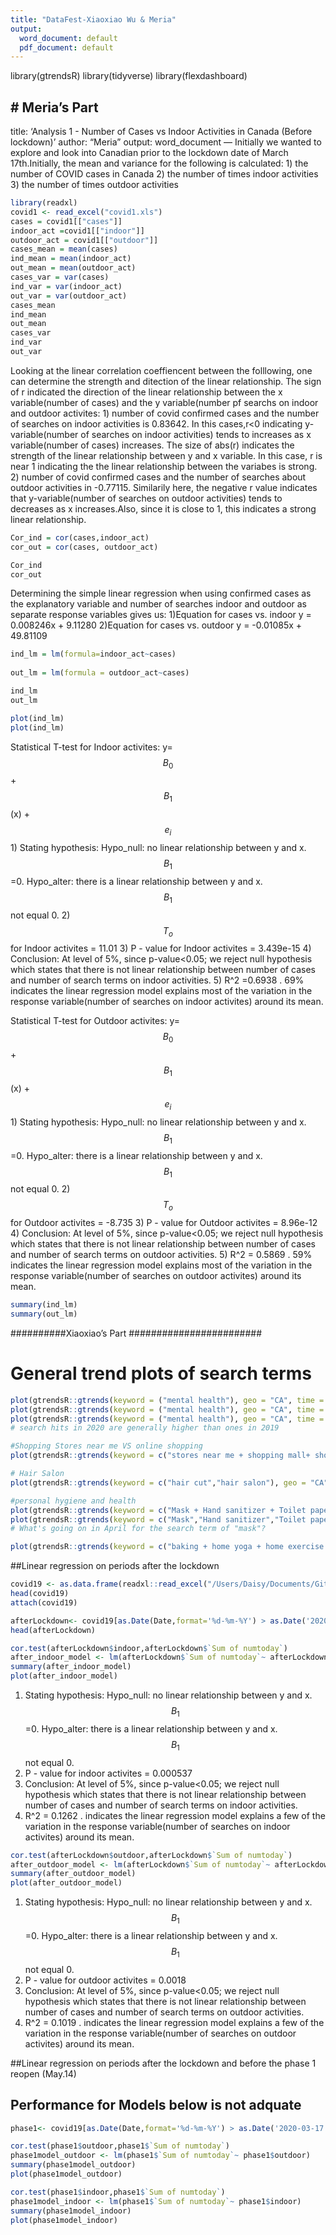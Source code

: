 ```yaml
---
title: "DataFest-Xiaoxiao Wu & Meria"
output:
  word_document: default
  pdf_document: default
---
```


library(gtrendsR)
library(tidyverse)
library(flexdashboard)

# Meria's Part
---
title: 'Analysis 1 - Number of Cases vs Indoor Activities in Canada (Before lockdown) '
author: "Meria"
output: word_document
---
Initially we wanted to explore and look into Canadian prior to the lockdown date of March 17th.Initially, the  mean and variance for the following is calculated:
1) the number of COVID cases in Canada
2) the number of times indoor activities 
3) the number of times outdoor activities
```r
library(readxl)
covid1 <- read_excel("covid1.xls")
cases = covid1[["cases"]]
indoor_act =covid1[["indoor"]]
outdoor_act = covid1[["outdoor"]]
cases_mean = mean(cases)
ind_mean = mean(indoor_act)
out_mean = mean(outdoor_act)
cases_var = var(cases)
ind_var = var(indoor_act)
out_var = var(outdoor_act)
cases_mean 
ind_mean 
out_mean 
cases_var 
ind_var
out_var 

```


Looking at the linear correlation coeffiencent between the folllowing, one can determine the strength and ditection of the linear relationship. The sign of r indicated the direction of the linear relationship between the x variable(number of cases) and the y variable(number pf searchs on indoor and outdoor activites:
1) number of covid confirmed cases and the number of searches on indoor activities is 0.83642. In this cases,r<0 indicating y-variable(number of searches on indoor activities) tends to increases as x variable(number of cases) increases. The size of abs(r) indicates the strength of the linear relationship between y and x variable. In this case, r is near 1 indicating the the linear relationship between the variabes is strong.
2) number of covid confirmed cases and the number of searches about outdoor activities in -0.77115. Similarily here, the negative r value indicates that y-variable(number of searches on outdoor activities) tends to decreases as x increases.Also, since it is close to 1, this indicates a strong linear relationship.
```r
Cor_ind = cor(cases,indoor_act)
cor_out = cor(cases, outdoor_act)

Cor_ind
cor_out
```

Determining the simple linear regression when using confirmed cases as the explanatory variable and number of searches indoor and outdoor as separate response variables gives us:
1)Equation for cases vs. indoor y = 0.008246x + 9.11280
2)Equation for cases vs. outdoor y = -0.01085x + 49.81109
```r
ind_lm = lm(formula=indoor_act~cases)
  
out_lm = lm(formula = outdoor_act~cases)

ind_lm
out_lm

plot(ind_lm)
plot(ind_lm)

```


Statistical T-test for Indoor activites:
          y=$$B_0$$ + $$B_1$$(x) +$$e_i$$
1) Stating hypothesis: 
        Hypo_null: no linear relationship between y and x. $$B_1$$=0.
        Hypo_alter: there is a linear relationship between y and x. $$B_1$$ not equal 0.
2)$$T_o$$ for Indoor activites = 11.01
3) P - value for Indoor activites = 3.439e-15
4) Conclusion: At level of 5%, since p-value<0.05; we reject null hypothesis which states that there is not linear relationship between number of cases and number of search terms on indoor activities.
5) R^2 =0.6938 . 69% indicates the linear regression model explains most of the variation in the response variable(number of searches on indoor activites) around its mean.



Statistical T-test for Outdoor activites:
          y=$$B_0$$ + $$B_1$$(x) +$$e_i$$
1) Stating hypothesis: 
        Hypo_null: no linear relationship between y and x. $$B_1$$=0.
        Hypo_alter: there is a linear relationship between y and x. $$B_1$$ not equal 0.
2)$$T_o$$ for Outdoor activites = -8.735
3) P - value for Outdoor activites = 8.96e-12
4) Conclusion: At level of 5%, since p-value<0.05; we reject null hypothesis which states that there is not linear relationship between number of cases and number of search terms on outdoor activities.
5) R^2 = 0.5869 . 59% indicates the linear regression model explains most of the variation in the response variable(number of searches on outdoor activites) around its mean.

```r
summary(ind_lm)
summary(out_lm)
```







##########Xiaoxiao's Part ########################

# General trend plots of search terms 
```r
plot(gtrendsR::gtrends(keyword = ("mental health"), geo = "CA", time = "2020-01-31 2020-06-10"))
plot(gtrendsR::gtrends(keyword = ("mental health"), geo = "CA", time = "2019-01-31 2019-06-10"))
plot(gtrendsR::gtrends(keyword = ("mental health"), geo = "CA", time = "2019-01-31 2020-06-10"))
# search hits in 2020 are generally higher than ones in 2019
```

```r
#Shopping Stores near me VS online shopping
plot(gtrendsR::gtrends(keyword = c("stores near me + shopping mall+ shopping center","online shopping"), geo = "CA", time = "2020-01-31 2020-06-10")) #integrated index
```

```r
# Hair Salon
plot(gtrendsR::gtrends(keyword = c("hair cut","hair salon"), geo = "CA", time = "2020-01-31 2020-06-10"))
```

```r
#personal hygiene and health
plot(gtrendsR::gtrends(keyword = c("Mask + Hand sanitizer + Toilet paper"), time = "2020-01-01 2020-06-08")) #integrated index
plot(gtrendsR::gtrends(keyword = c("Mask","Hand sanitizer","Toilet paper"), geo = "CA", time = "2020-01-31 2020-06-10"))
# What's going on in April for the search term of "mask"?
```

```r
plot(gtrendsR::gtrends(keyword = c("baking + home yoga + home exercise + home meditation + online shopping + hair cut", "stores near me + beach near me + shopping mall + hiking + park + hair salon"),geo = "CA", time = "2020-01-31 2020-06-10")) #integrated indoor activities v.s. outdoor activities
```
##Linear regression on periods after the lockdown
```r
covid19 <- as.data.frame(readxl::read_excel("/Users/Daisy/Documents/GitHub/submit-project-data-machine/COVID-19 Canada Dataset (group by month and daily) v.s. google trend.xlsx"))
head(covid19)
attach(covid19)
```

```r
afterLockdown<- covid19[as.Date(Date,format='%d-%m-%Y') > as.Date('2020-03-17') & as.Date(Date,format='%d-%m-%Y')<= as.Date('2020-06-09'),]
head(afterLockdown)
```

```r
cor.test(afterLockdown$indoor,afterLockdown$`Sum of numtoday`)
after_indoor_model <- lm(afterLockdown$`Sum of numtoday`~ afterLockdown$indoor)
summary(after_indoor_model)
plot(after_indoor_model)
```
1) Stating hypothesis: 
        Hypo_null: no linear relationship between y and x. $$B_1$$=0.
        Hypo_alter: there is a linear relationship between y and x. $$B_1$$ not equal 0.
3) P - value for indoor activites = 0.000537
4) Conclusion: At level of 5%, since p-value<0.05; we reject null hypothesis which states that there is not linear relationship between number of cases and number of search terms on indoor activities.
5) R^2 = 0.1262 . indicates the linear regression model explains a few of the variation in the response variable(number of searches on indoor activites) around its mean.





```r
cor.test(afterLockdown$outdoor,afterLockdown$`Sum of numtoday`)
after_outdoor_model <- lm(afterLockdown$`Sum of numtoday`~ afterLockdown$outdoor)
summary(after_outdoor_model)
plot(after_outdoor_model)
```
1) Stating hypothesis: 
        Hypo_null: no linear relationship between y and x. $$B_1$$=0.
        Hypo_alter: there is a linear relationship between y and x. $$B_1$$ not equal 0.
3) P - value for outdoor activites = 0.0018
4) Conclusion: At level of 5%, since p-value<0.05; we reject null hypothesis which states that there is not linear relationship between number of cases and number of search terms on outdoor activities.
5) R^2 = 0.1019  . indicates the linear regression model explains a few of the variation in the response variable(number of searches on outdoor activites) around its mean.





##Linear regression on periods after the lockdown and before the phase 1 reopen (May.14)

## Performance for Models below is not adquate
```r
phase1<- covid19[as.Date(Date,format='%d-%m-%Y') > as.Date('2020-03-17') & as.Date(Date,format='%d-%m-%Y')<= as.Date('2020-05-14'),]
```

```r
cor.test(phase1$outdoor,phase1$`Sum of numtoday`)
phase1model_outdoor <- lm(phase1$`Sum of numtoday`~ phase1$outdoor)
summary(phase1model_outdoor)
plot(phase1model_outdoor)
```
```r
cor.test(phase1$indoor,phase1$`Sum of numtoday`)
phase1model_indoor <- lm(phase1$`Sum of numtoday`~ phase1$indoor)
summary(phase1model_indoor)
plot(phase1model_indoor)
```

